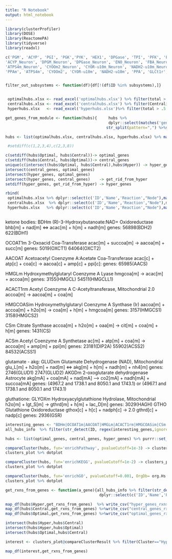 ```yaml
---
title: "R Notebook"
output: html_notebook
---
```



```r
library(clusterProfiler)
library(DOSE)
library(ReactomePA)
library(tidyverse)
library(readxl)

c('PGM', 'ACYP', 'PGI', 'PGK','PYK', 'HEX1', 'DPGase', 'TPI', 'PFK', 'ENO', 'GAPD', 'DPGM', 'FBA', 'G3PD2m' ,
'ACYP_Neuron', 'DPGM_Neuron', 'DPGase_Neuron', 'ENO_Neuron', 'FBA_Neuron', 'G3PD2m_Neuron', 'GAPD_Neuron', 'HEX1_Neuron', 'PFK_Neuron', 'PGI_Neuron', 'PGK_Neuron', 'PGM_Neuron', 'PYK_Neuron', 'TPI_Neuron' ,
'ATPS4m_Neuron', 'CYOOm2_Neuron', 'CYOR-u10m_Neuron', 'NADH2-u10m_Neuron', 'PPA_Neuron', 'PPAm_Neuron' ,
'PPAm', 'ATPS4m', 'CYOOm2', 'CYOR-u10m', 'NADH2-u10m', 'PPA', 'GLCt1r', 'GLCt1r_Neuron', 'GLCt2r') -> subsystems


filter_out_subsystems <- function(df){df[!(df$ID %in% subsystems),]}


 optimalhubs.xlsx <- read_excel('optimalhubs.xlsx') %>% filter(total > .5) %>% filter_out_subsystems
 centralhubs.xlsx <- read_excel('centralhubs.xlsx') %>% filter(Centrality > 1.10)%>% filter_out_subsystems
 hyperhubs.xlsx   <- read_excel('hyperhubs.xlsx')%>% filter(total > .5 | Centrality > 1.10)%>% filter_out_subsystems
```


```r
get_genes_from_module <- function(hubs){     hubs %>% 
                                             dplyr::select(matches('gene')) %>% purrr::reduce(c) %>% na.exclude() %>% str_c(collapse = ", ") %>% 
                                            str_split(pattern=",") %>%str_extract_all('\\d+') %>% unlist() %>% str_trim %>% unique()}

hubs <- list(optimalhubs.xlsx, centralhubs.xlsx, hyperhubs.xlsx) %>% map(get_genes_from_module) %>% purrr::set_names(c("Optimal", "Central", "Hyper"))

 #setdiff(c(1,2,3,4),c(2,3,8))

c(setdiff(hubs$Optimal, hubs$Central))-> optimal_genes
c(setdiff(hubs$Central, hubs$Optimal))-> central_genes
unique(c(intersect(hubs$Optimal, hubs$Central),hubs$Hyper)) -> hyper_genes
intersect(central_genes, optimal_genes)
intersect(hyper_genes, optimal_genes)
intersect(hyper_genes, central_genes)    -> get_rid_from_hyper
setdiff(hyper_genes, get_rid_from_hyper) -> hyper_genes

rbind(
 optimalhubs.xlsx %>% dplyr::select(c('ID','Name','Reaction',"Node"),matches('gene')),
 centralhubs.xlsx  %>% dplyr::select(c('ID','Name','Reaction',"Node"),matches('gene')),
 hyperhubs.xlsx   %>% dplyr::select(c('ID','Name','Reaction',"Node"),matches('gene'))) -> all_hubs_info



```

ketone bodies:
BDHm    (R)-3-Hydroxybutanoate:NAD+ Oxidoreductase bhb[m] + nad[m] <=> acac[m] + h[m] + nadh[m]
  genes: 56898(BDH2) 622(BDH1)

OCOAT1m 3-Oxoacid Coa-Transferase acac[m] + succoa[m] -> aacoa[m] + succ[m]
 genes: 5019(OXCT1) 64064(OXCT2)


AACOAT  Acetoacetyl Coenzyme A:Acetate Coa-Transferase acac[c] + atp[c] + coa[c] -> aacoa[c] + amp[c] + ppi[c]:
 genes: 65985(AACS)


HMGLm   Hydroxymethylglutaryl Coenzyme A Lyase hmgcoa[m] -> acac[m] + accoa[m]
  genes: 	3155(HMGCL) 54511(HMGCLL1)

ACACT1rm Acetyl Coenzyme A C-Acetyltransferase, Mitochondrial 2.0 accoa[m] -> aacoa[m] + coa[m]

HMGCOASim Hydroxymethylglutaryl Coenzyme A Synthase (Ir) aacoa[m] + accoa[m] + h2o[m] -> coa[m] + h[m] + hmgcoa[m]
  genes: 3157(HMGCS1) 3158(HMGCS2)

CSm Citrate Synthase accoa[m] + h2o[m] + oaa[m] -> cit[m] + coa[m] + h[m]
 genes: 	1431(CS)

ACSm Acetyl Coenzyme A Synthetase ac[m] + atp[m] + coa[m] -> accoa[m] + amp[m] + ppi[m]
	genes: 23181(DIP2A) 55902(ACSS2) 84532(ACSS1)

glutamate - akg:
GLUDxm Glutamate Dehydrogenase (NAD), Mitochondrial glu_L[m] + h2o[m] + nad[m] <=> akg[m] + h[m] + nadh[m] + nh4[m]
  genes: 	2746(GLUD1) 2747(GLUD2)
AKGDm	2-oxoglutarate dehydrogenase Astrocyte  akg[mA] + coa[mA] + nad[mA] --> co2[mA] + nadh[mA] + succoa[mA]
  genes: (4967.2 and 1738.1 and 8050.1 and 1743.1) or (4967.1 and 1738.1 and 8050.1 and 1743.1)

gluthatione:
GLYOXm Hydroxyacylglutathione Hydrolase, Mitochondrial h2o[m] + lgt_S[m] -> gthrd[m] + h[m] + lac_D[m]
  genes: 	3029(HAGH)
GTHO Glutathione Oxidoreductase gthox[c] + h[c] + nadph[c] -> 2.0 gthrd[c] + nadp[c]
  genes: 2936(GSR)


```r
interesting_genes <- "BDHm|OCOAT1m|AACOAT|HMGLm|ACACT1rm|HMGCOASim|CSm|ACSm|GLUDxm|AKGDm|GLYOXm|GTHO"
all_hubs_info  %>% filter(str_detect(ID, regex(interesting_genes,ignore_case = T)))
```

```r


hubs <- list(optimal_genes, central_genes, hyper_genes) %>% purrr::set_names(c("Optimal", "Central", "Hyper"))

compareCluster(hubs, fun='enrichPathway', pvalueCutoff=1e-3) -> clusters_plot
clusters_plot %>% dotplot
```
```r

compareCluster(hubs, fun='enrichKEGG', pvalueCutoff=1e-2) -> clusters_plot
clusters_plot %>% dotplot
```

```r

compareCluster(hubs, fun='enrichGO', pvalueCutoff=0.001, OrgDb= org.Hs.eg.db )  -> clusters_plot
clusters_plot %>% dotplot
```

```r

get_rxns_from_genes <- function(a_gene){all_hubs_info %>% filter(str_detect(VMH_gene_IDs,a_gene) | str_detect(KEGG_genes,a_gene))%>%
                                         dplyr::select(c('ID','Name','Reaction',"Node"))  %>% mutate(Gene = a_gene)}

map_df(hubs$Hyper,get_rxns_from_genes)  %>% write_csv("hyper_genes_rxns_df.csv")
map_df(hubs$Central,get_rxns_from_genes) %>%write_csv("central_genes_rxns_df.csv")
map_df(hubs$Optimal,get_rxns_from_genes) %>%write_csv("optimal_genes_rxns_df.csv")


```

```r
intersect(hubs$Hyper,hubs$Central)
intersect(hubs$Hyper,hubs$Optimal)
intersect(hubs$Optimal,hubs$Central)
```


```r
interest <- clusters_plot@compareClusterResult %>% filter(Cluster=="Hyper")  %>% .[["geneID"]] %>% str_split(pattern="/") %>% unlist()

map_df(interest,get_rxns_from_genes)

```


